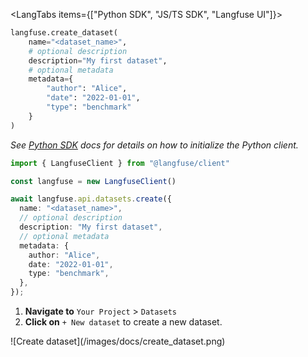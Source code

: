 <LangTabs items={["Python SDK", "JS/TS SDK", "Langfuse UI"]}>
<Tab>

```python
langfuse.create_dataset(
    name="<dataset_name>",
    # optional description
    description="My first dataset",
    # optional metadata
    metadata={
        "author": "Alice",
        "date": "2022-01-01",
        "type": "benchmark"
    }
)
```

_See [Python SDK](/docs/sdk/python/sdk-v3) docs for details on how to initialize the Python client._

</Tab>
<Tab>

```ts
import { LangfuseClient } from "@langfuse/client"

const langfuse = new LangfuseClient()

await langfuse.api.datasets.create({
  name: "<dataset_name>",
  // optional description
  description: "My first dataset",
  // optional metadata
  metadata: {
    author: "Alice",
    date: "2022-01-01",
    type: "benchmark",
  },
});
```

</Tab>

<Tab>

1. **Navigate to** `Your Project` > `Datasets` 
2. **Click on** `+ New dataset` to create a new dataset.

<Frame fullWidth>
![Create dataset](/images/docs/create_dataset.png)
</Frame>

</Tab>

</LangTabs>
